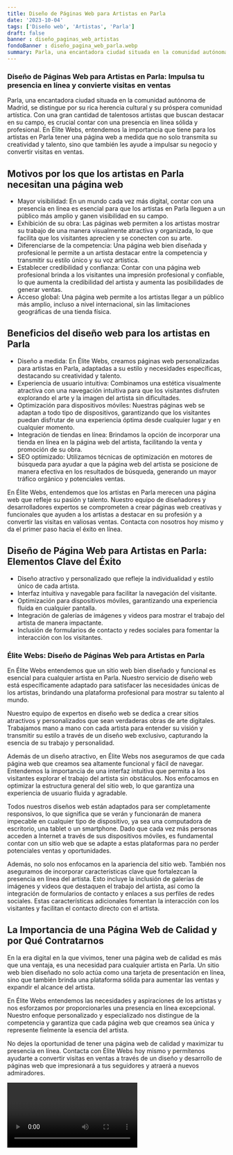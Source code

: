 ```yaml
---
title: Diseño de Páginas Web para Artistas en Parla
date: '2023-10-04'
tags: ['Diseño web', 'Artistas', 'Parla']
draft: false
banner : diseño_paginas_web_artistas
fondoBanner : diseño_pagina_web_parla.webp
summary: Parla, una encantadora ciudad situada en la comunidad autónoma de Madrid, se distingue por su rica herencia cultural y su próspera comunidad artística. Con una gran cantidad de talentosos artistas que buscan destacar en su campo, es crucial contar con una presencia en línea sólida y profesional. En Élite Webs, entendemos la importancia que tiene para los artistas en Parla tener una página web a medida que no solo transmita su creatividad y talento, sino que también les ayude a impulsar su negocio y convertir visitas en ventas.
---
```


### Diseño de Páginas Web para Artistas en Parla: Impulsa tu presencia en línea y convierte visitas en ventas

Parla, una encantadora ciudad situada en la comunidad autónoma de Madrid, se distingue por su rica herencia cultural y su próspera comunidad artística. Con una gran cantidad de talentosos artistas que buscan destacar en su campo, es crucial contar con una presencia en línea sólida y profesional. En Élite Webs, entendemos la importancia que tiene para los artistas en Parla tener una página web a medida que no solo transmita su creatividad y talento, sino que también les ayude a impulsar su negocio y convertir visitas en ventas.

## Motivos por los que los artistas en Parla necesitan una página web

- Mayor visibilidad: En un mundo cada vez más digital, contar con una presencia en línea es esencial para que los artistas en Parla lleguen a un público más amplio y ganen visibilidad en su campo.
- Exhibición de su obra: Las páginas web permiten a los artistas mostrar su trabajo de una manera visualmente atractiva y organizada, lo que facilita que los visitantes aprecien y se conecten con su arte.
- Diferenciarse de la competencia: Una página web bien diseñada y profesional le permite a un artista destacar entre la competencia y transmitir su estilo único y su voz artística.
- Establecer credibilidad y confianza: Contar con una página web profesional brinda a los visitantes una impresión profesional y confiable, lo que aumenta la credibilidad del artista y aumenta las posibilidades de generar ventas.
- Acceso global: Una página web permite a los artistas llegar a un público más amplio, incluso a nivel internacional, sin las limitaciones geográficas de una tienda física.

## Beneficios del diseño web para los artistas en Parla

- Diseño a medida: En Élite Webs, creamos páginas web personalizadas para artistas en Parla, adaptadas a su estilo y necesidades específicas, destacando su creatividad y talento.
- Experiencia de usuario intuitiva: Combinamos una estética visualmente atractiva con una navegación intuitiva para que los visitantes disfruten explorando el arte y la imagen del artista sin dificultades.
- Optimización para dispositivos móviles: Nuestras páginas web se adaptan a todo tipo de dispositivos, garantizando que los visitantes puedan disfrutar de una experiencia óptima desde cualquier lugar y en cualquier momento.
- Integración de tiendas en línea: Brindamos la opción de incorporar una tienda en línea en la página web del artista, facilitando la venta y promoción de su obra.
- SEO optimizado: Utilizamos técnicas de optimización en motores de búsqueda para ayudar a que la página web del artista se posicione de manera efectiva en los resultados de búsqueda, generando un mayor tráfico orgánico y potenciales ventas.

En Élite Webs, entendemos que los artistas en Parla merecen una página web que refleje su pasión y talento. Nuestro equipo de diseñadores y desarrolladores expertos se comprometen a crear páginas web creativas y funcionales que ayuden a los artistas a destacar en su profesión y a convertir las visitas en valiosas ventas. Contacta con nosotros hoy mismo y da el primer paso hacia el éxito en línea.

<GifSeo />

<Cta />

## Diseño de Página Web para Artistas en Parla: Elementos Clave del Éxito

- Diseño atractivo y personalizado que refleje la individualidad y estilo único de cada artista.
- Interfaz intuitiva y navegable para facilitar la navegación del visitante.
- Optimización para dispositivos móviles, garantizando una experiencia fluida en cualquier pantalla.
- Integración de galerías de imágenes y videos para mostrar el trabajo del artista de manera impactante.
- Inclusión de formularios de contacto y redes sociales para fomentar la interacción con los visitantes.
  
### Élite Webs: Diseño de Páginas Web para Artistas en Parla

En Élite Webs entendemos que un sitio web bien diseñado y funcional es esencial para cualquier artista en Parla. Nuestro servicio de diseño web está específicamente adaptado para satisfacer las necesidades únicas de los artistas, brindando una plataforma profesional para mostrar su talento al mundo.

Nuestro equipo de expertos en diseño web se dedica a crear sitios atractivos y personalizados que sean verdaderas obras de arte digitales. Trabajamos mano a mano con cada artista para entender su visión y transmitir su estilo a través de un diseño web exclusivo, capturando la esencia de su trabajo y personalidad.

Además de un diseño atractivo, en Élite Webs nos aseguramos de que cada página web que creamos sea altamente funcional y fácil de navegar. Entendemos la importancia de una interfaz intuitiva que permita a los visitantes explorar el trabajo del artista sin obstáculos. Nos enfocamos en optimizar la estructura general del sitio web, lo que garantiza una experiencia de usuario fluida y agradable.

Todos nuestros diseños web están adaptados para ser completamente responsivos, lo que significa que se verán y funcionarán de manera impecable en cualquier tipo de dispositivo, ya sea una computadora de escritorio, una tablet o un smartphone. Dado que cada vez más personas acceden a Internet a través de sus dispositivos móviles, es fundamental contar con un sitio web que se adapte a estas plataformas para no perder potenciales ventas y oportunidades.

Además, no solo nos enfocamos en la apariencia del sitio web. También nos aseguramos de incorporar características clave que fortalezcan la presencia en línea del artista. Esto incluye la inclusión de galerías de imágenes y videos que destaquen el trabajo del artista, así como la integración de formularios de contacto y enlaces a sus perfiles de redes sociales. Estas características adicionales fomentan la interacción con los visitantes y facilitan el contacto directo con el artista.

## La Importancia de una Página Web de Calidad y por Qué Contratarnos

En la era digital en la que vivimos, tener una página web de calidad es más que una ventaja, es una necesidad para cualquier artista en Parla. Un sitio web bien diseñado no solo actúa como una tarjeta de presentación en línea, sino que también brinda una plataforma sólida para aumentar las ventas y expandir el alcance del artista.

En Élite Webs entendemos las necesidades y aspiraciones de los artistas y nos esforzamos por proporcionarles una presencia en línea excepcional. Nuestro enfoque personalizado y especializado nos distingue de la competencia y garantiza que cada página web que creamos sea única y represente fielmente la esencia del artista.

No dejes la oportunidad de tener una página web de calidad y maximizar tu presencia en línea. Contacta con Élite Webs hoy mismo y permítenos ayudarte a convertir visitas en ventas a través de un diseño y desarrollo de páginas web que impresionará a tus seguidores y atraerá a nuevos admiradores.

<Video />

<CtaBot job='Artistas' city='Parla'/>

<Gmaps query='Parla+españa+maps' />